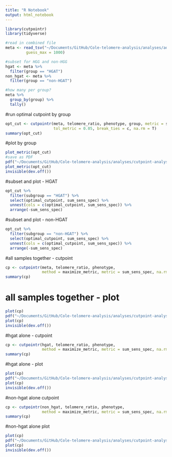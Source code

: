 ```yaml
---
title: "R Notebook"
output: html_notebook
---
```


```r
library(cutpointr)
library(tidyverse)

#read in combined file
meta <- read_tsv("~/Documents/GitHub/Cole-telomere-analysis/analyses/add-histologies/output/ALT PBTA Sept 2021 (not including plate 3)-updated-hist-alt.tsv",
         guess_max = 1000)

#subset for HGG and non-HGG
hgat <- meta %>%
  filter(group == "HGAT")
non_hgat <- meta %>%
  filter(group == "non-HGAT")

#how many per group?
meta %>%
  group_by(group) %>%
  tally()
```

#run optimal cutpoint by group
```r
opt_cut <- cutpointr(meta, telomere_ratio, phenotype, group, metric = sum_sens_spec, 
                     tol_metric = 0.05, break_ties = c, na.rm = T)
summary(opt_cut)
```

#plot by group
```r
plot_metric(opt_cut)
#save as PDF
pdf("~/Documents/GitHub/Cole-telomere-analysis/analyses/cutpoint-analysis/plots/all-pbta-by-subgroup.pdf", height = 4, width = 6, onefile=FALSE)
plot_metric(opt_cut)
invisible(dev.off())
```
#subset and plot - HGAT
```r
opt_cut %>%
  filter(subgroup == "HGAT") %>%
  select(optimal_cutpoint, sum_sens_spec) %>% 
  unnest(cols = c(optimal_cutpoint, sum_sens_spec)) %>%
  arrange(-sum_sens_spec)
```

#subset and plot - non-HGAT
```r
opt_cut %>%
  filter(subgroup == "non-HGAT") %>%
  select(optimal_cutpoint, sum_sens_spec) %>% 
  unnest(cols = c(optimal_cutpoint, sum_sens_spec)) %>%
  arrange(-sum_sens_spec)
```

#all samples together - cutpoint
```r
cp <- cutpointr(meta, telomere_ratio, phenotype, 
                method = maximize_metric, metric = sum_sens_spec, na.rm = T)
summary(cp)
```
# all samples together - plot
```r
plot(cp)
pdf("~/Documents/GitHub/Cole-telomere-analysis/analyses/cutpoint-analysis/plots/all-pbta.pdf", height = 4, width = 8, onefile=FALSE)
plot(cp)
invisible(dev.off())
```
#hgat alone - cutpoint
```r
cp <- cutpointr(hgat, telomere_ratio, phenotype,
                method = maximize_metric, metric = sum_sens_spec, na.rm = T)
summary(cp)
```

#hgat alone - plot
```r
plot(cp)
pdf("~/Documents/GitHub/Cole-telomere-analysis/analyses/cutpoint-analysis/plots/hgat.pdf", height = 4, width = 8, onefile=FALSE)
plot(cp)
invisible(dev.off())
```

#non-hgat alone cutpoint
```r
cp <- cutpointr(non_hgat, telomere_ratio, phenotype, 
                method = maximize_metric, metric = sum_sens_spec, na.rm = T)
summary(cp)
```

#non-hgat alone plot
```r
plot(cp)
pdf("~/Documents/GitHub/Cole-telomere-analysis/analyses/cutpoint-analysis/plots/non-hgat.pdf", height = 4, width = 8, onefile=FALSE)
plot(cp)
invisible(dev.off())
```